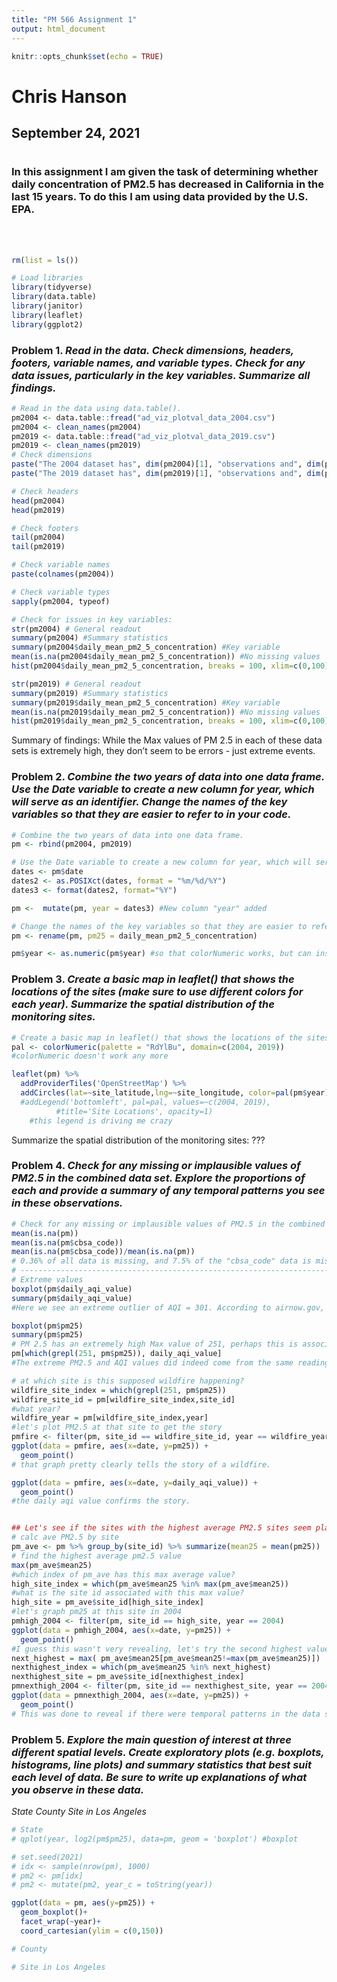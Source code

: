 ```yaml
---
title: "PM 566 Assignment 1"
output: html_document
---
```


```r
knitr::opts_chunk$set(echo = TRUE)
```

# Chris Hanson
## September 24, 2021
#  
### In this assignment I am given the task of determining whether daily concentration of PM2.5 has decreased in California in the last 15 years. To do this I am using data provided by the U.S. EPA.
<br>
<br>
```r
rm(list = ls())

# Load libraries
library(tidyverse)
library(data.table)
library(janitor)
library(leaflet)
library(ggplot2)

```


### **Problem 1.** _Read in the data. Check dimensions, headers, footers, variable names, and variable types. Check for any data issues, particularly in the key variables. Summarize all findings._
```r
# Read in the data using data.table().
pm2004 <- data.table::fread("ad_viz_plotval_data_2004.csv")
pm2004 <- clean_names(pm2004)
pm2019 <- data.table::fread("ad_viz_plotval_data_2019.csv")
pm2019 <- clean_names(pm2019)
# Check dimensions
paste("The 2004 dataset has", dim(pm2004)[1], "observations and", dim(pm2004)[2], "variables.")
paste("The 2019 dataset has", dim(pm2019)[1], "observations and", dim(pm2019)[2], "variables.")

# Check headers
head(pm2004)
head(pm2019)

# Check footers
tail(pm2004)
tail(pm2019)

# Check variable names
paste(colnames(pm2004))

# Check variable types
sapply(pm2004, typeof)

# Check for issues in key variables:
str(pm2004) # General readout
summary(pm2004) #Summary statistics
summary(pm2004$daily_mean_pm2_5_concentration) #Key variable
mean(is.na(pm2004$daily_mean_pm2_5_concentration)) #No missing values
hist(pm2004$daily_mean_pm2_5_concentration, breaks = 100, xlim=c(0,100)) #Check for outliers

str(pm2019) # General readout
summary(pm2019) #Summary statistics
summary(pm2019$daily_mean_pm2_5_concentration) #Key variable
mean(is.na(pm2019$daily_mean_pm2_5_concentration)) #No missing values
hist(pm2019$daily_mean_pm2_5_concentration, breaks = 100, xlim=c(0,100)) #Check for outliers

```

Summary of findings: 
While the Max values of PM 2.5 in each of these data sets is extremely high, they don't seem to be errors - just extreme events.


### **Problem 2.** _Combine the two years of data into one data frame. Use the Date variable to create a new column for year, which will serve as an identifier. Change the names of the key variables so that they are easier to refer to in your code._

```r
# Combine the two years of data into one data frame.
pm <- rbind(pm2004, pm2019)

# Use the Date variable to create a new column for year, which will serve as an identifier.
dates <- pm$date
dates2 <- as.POSIXct(dates, format = "%m/%d/%Y")
dates3 <- format(dates2, format="%Y") 

pm <-  mutate(pm, year = dates3) #New column "year" added

# Change the names of the key variables so that they are easier to refer to in your code.
pm <- rename(pm, pm25 = daily_mean_pm2_5_concentration)

pm$year <- as.numeric(pm$year) #so that colorNumeric works, but can instead use colorFactor

```

### **Problem 3.** _Create a basic map in leaflet() that shows the locations of the sites (make sure to use different colors for each year). Summarize the spatial distribution of the monitoring sites._

```r
# Create a basic map in leaflet() that shows the locations of the sites (make sure to use different colors for each year).
pal <- colorNumeric(palette = "RdYlBu", domain=c(2004, 2019)) 
#colorNumeric doesn't work any more

leaflet(pm) %>%
  addProviderTiles('OpenStreetMap') %>% 
  addCircles(lat=~site_latitude,lng=~site_longitude, color=pal(pm$year), opacity=1, fillOpacity=1, radius=100)
  #addLegend('bottomleft', pal=pal, values=~c(2004, 2019),
          #title='Site Locations', opacity=1)
    #this legend is driving me crazy

```

Summarize the spatial distribution of the monitoring sites: ???

### **Problem 4.** _Check for any missing or implausible values of PM2.5 in the combined data set. Explore the proportions of each and provide a summary of any temporal patterns you see in these observations._

```r
# Check for any missing or implausible values of PM2.5 in the combined data set.
mean(is.na(pm))
mean(is.na(pm$cbsa_code))
mean(is.na(pm$cbsa_code))/mean(is.na(pm))
# 0.36% of all data is missing, and 7.5% of the "cbsa_code" data is missing. As 7.5 is 21x greater than 0.36, and there are 21 variables, that means all missing data is from the "cbsa_code" column.
# ---------------------------------------------------------------------------
# Extreme values
boxplot(pm$daily_aqi_value)
summary(pm$daily_aqi_value)
#Here we see an extreme outlier of AQI = 301. According to airnow.gov, an AQI (air quality index) of 301 or higher represents an emergency condition. This value is most associated with wildfires, which is not unreasonable.

boxplot(pm$pm25)
summary(pm$pm25)
# PM 2.5 has an extremely high Max value of 251, perhaps this is associated with the same wildfire event observed in the high AQI event discovered above:
pm[which(grepl(251, pm$pm25)), daily_aqi_value]
#The extreme PM2.5 and AQI values did indeed come from the same reading, suggesting they are both accurate readings of an extreme weather event.

# at which site is this supposed wildfire happening?
wildfire_site_index = which(grepl(251, pm$pm25))
wildfire_site_id = pm[wildfire_site_index,site_id]
#what year?
wildfire_year = pm[wildfire_site_index,year]
#let's plot PM2.5 at that site to get the story
pmfire <- filter(pm, site_id == wildfire_site_id, year == wildfire_year)
ggplot(data = pmfire, aes(x=date, y=pm25)) +
  geom_point()
# that graph pretty clearly tells the story of a wildfire.

ggplot(data = pmfire, aes(x=date, y=daily_aqi_value)) +
  geom_point()
#the daily aqi value confirms the story.


## Let's see if the sites with the highest average PM2.5 sites seem plausible...
# calc ave PM2.5 by site
pm_ave <- pm %>% group_by(site_id) %>% summarize(mean25 = mean(pm25))
# find the highest average pm2.5 value
max(pm_ave$mean25)
#which index of pm_ave has this max average value?
high_site_index = which(pm_ave$mean25 %in% max(pm_ave$mean25))
#what is the site id associated with this max value?
high_site = pm_ave$site_id[high_site_index]
#let's graph pm25 at this site in 2004
pmhigh_2004 <- filter(pm, site_id == high_site, year == 2004)
ggplot(data = pmhigh_2004, aes(x=date, y=pm25)) +
  geom_point()
#I guess this wasn't very revealing, let's try the second highest value.
next_highest = max( pm_ave$mean25[pm_ave$mean25!=max(pm_ave$mean25)])
nexthighest_index = which(pm_ave$mean25 %in% next_highest)
nexthighest_site = pm_ave$site_id[nexthighest_index]
pmnexthigh_2004 <- filter(pm, site_id == nexthighest_site, year == 2004)
ggplot(data = pmnexthigh_2004, aes(x=date, y=pm25)) +
  geom_point()
# This was done to reveal if there were temporal patterns in the data set. While these high points are extreme, they are not unbelievable - but they don't suggest a wildfire like the previous graphs do.
```

### **Problem 5.** _Explore the main question of interest at three different spatial levels. Create exploratory plots (e.g. boxplots, histograms, line plots) and summary statistics that best suit each level of data. Be sure to write up explanations of what you observe in these data._
_State_
_County_
_Site in Los Angeles_

```r
# State
# qplot(year, log2(pm$pm25), data=pm, geom = 'boxplot') #boxplot

# set.seed(2021)
# idx <- sample(nrow(pm), 1000)
# pm2 <- pm[idx]
# pm2 <- mutate(pm2, year_c = toString(year))

ggplot(data = pm, aes(y=pm25)) +
  geom_boxplot()+
  facet_wrap(~year)+
  coord_cartesian(ylim = c(0,150))

# County

# Site in Los Angeles


```

